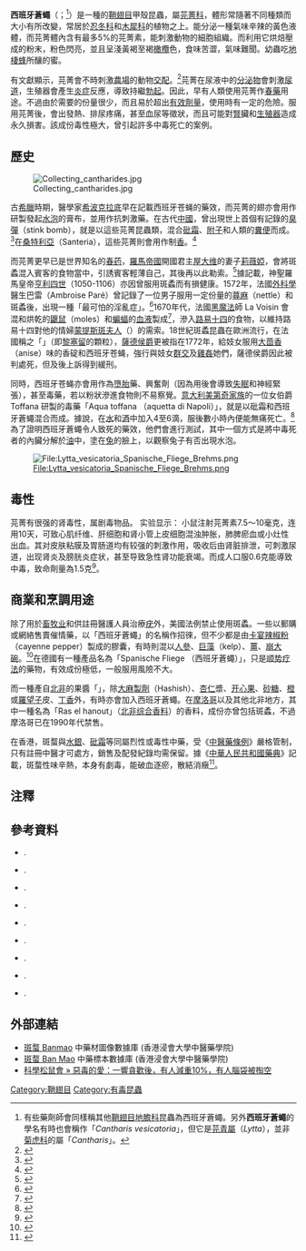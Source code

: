 {{Speciesbox
| name = 西班牙金蒼蠅
| genus = Lytta
| species = vesicatoria
| image = Lytta-vesicatoria.jpg
| authority = [[卡爾·林奈|Linnaeus]], 1758
}}
{{wikispecies|Lytta vesicatoria|Spanish fly}}
'''西班牙蒼蠅'''（{{lang-en|Spanish fly}}；<ref>有些藥劑師會同樣稱其他[[鞘翅目|鞘翅目]][[地膽科|地膽科]]昆蟲為西班牙蒼蠅。另外'''西班牙蒼蠅'''的學名有時也會稱作「''Cantharis vesicatoria''」，但它是[[芫青屬|芫青屬]]（''Lytta''），並非[[菊虎科|菊虎科]]的屬「''Cantharis''」。</ref>）是一種的[[鞘翅目|鞘翅目]]甲殼昆蟲，屬[[芫菁科|芫菁科]]，體形常隨著不同種類而大小有所改變，常居於[[忍冬科|忍冬科]]和[[木犀科|木犀科]]的植物之上。能分泌一種氣味辛辣的黃色液體{{le|斑蝥素|Cantharidin}}，而芫菁體內含有最多5%的芫菁素，能刺激動物的細胞組織。而利用它烘焙壓成的粉末，粉色閃亮，並且呈淺黃褐至褐[[橄欖|橄欖]]色，食味苦澀，氣味難聞。幼蟲吃[[地棲蜂|地棲蜂]]所釀的蜜。

有文獻顯示{{請求來源}}，芫菁會不時刺激[[農場|農場]]的動物[[交配|交配]]。<ref name="Gottlieb_1">{{Harv|Gottlieb|1992|p=68}}</ref>芫菁在尿液中的[[分泌物|分泌物]]會刺激[[尿道|尿道]]，生殖器會產生[[炎症|炎症]]反應，導致持繼[[勃起|勃起]]。因此，早有人類使用芫菁作[[春藥|春藥]]用途。不過由於需要的份量很少，而且易於超出[[有效劑量|有效劑量]]，使用時有一定的危險。服用芫菁後，會出發熱、排尿疼痛，甚至血尿等徵狀，而且可能對[[腎|腎]]臟和[[生殖器|生殖器]]造成永久損害。該成份毒性極大，曾引起許多中毒死亡的案例。

== 歷史 ==
[[File:Collecting_cantharides.jpg|thumb]]

古[[希臘|希臘]]時期，醫學家[[希波克拉底|希波克拉底]]早在記載西班牙苍蝇的藥效，而芫菁的翅亦會用作研製發起[[水泡|水泡]]的膏布，並用作抗刺激藥。在古代[[中國|中國]]，曾出現世上首個有記錄的[[臭彈|臭彈]]（stink bomb），就是以這些芫菁昆蟲類，混合[[砒霜|砒霜]]、[[附子|附子]]和人類的[[糞便|糞便]]而成。<ref name="Theroux_1">{{Harv|Theroux|1989|p=54}}</ref>在[[桑特利亞|桑特利亞]]（Santeria），這些芫菁則會用作制[[香|香]]。<ref>{{Harv|Gonzalez-Wippler|2002|p=221}}</ref>

而芫菁更早已是世界知名的[[春药|春药]]，[[羅馬帝國|羅馬帝國]]開國君主[[屋大维|屋大维]]的妻子[[莉薇婭|莉薇婭]]，會將斑蟊混入賓客的食物當中，引誘賓客輕薄自己，其後再以此勒索。<ref>{{cite book | title = Ancient Inventions | first = Peter | last = James | publisher = Ballantine Books | isbn = 0345401026 | year = 1995 | pages= p. 177}}</ref>據記載{{請求來源}}，神聖羅馬皇帝[[亨利四世_(神圣罗马帝国)|亨利四世]]（1050-1106）亦因曾服用斑蟊而有損健康。1572年，法國[[外科學|外科學]]醫生巴雷（Ambroise Paré）曾記錄了一位男子服用一定份量的[[蕁麻|蕁麻]]（nettle）和斑蟊後，出現一種「最可怕的淫亂症」。<ref name="Milsten_1">{{Harv|Milsten|2000|p=170}}</ref>1670年代，法國[[黑魔法|黑魔法]]師 La Voisin 會混和烘乾的[[鼴鼠|鼴鼠]]（moles）和[[蝙蝠|蝙蝠]]的[[血液|血液]]製成<ref name="Cavendish_1">{{Harv|Cavendish|1968|p=333}}</ref>，滲入[[路易十四|路易十四]]的食物，以維持路易十四對他的情婦[[蒙提斯斑夫人|蒙提斯斑夫人]]（{{lang|fr|Françoise-Athénaïs, marquis de Montespan}}）的需索。18世紀斑蟊昆蟲在歐洲流行，在法國稱之「{{lang|fr|pastilles Richelieu}}」（即[[黎塞留|黎塞留]]的顆粒），[[薩德侯爵|薩德侯爵]]更被指在1772年{{請求來源}}，給妓女服用[[大茴香|大茴香]]（anise）味的香碇和西班牙苍蝇，強行與妓女[[群交|群交]]及[[雞姦|雞姦]]她們，薩德侯爵因此被判處死，但及後上訴得到緩刑。

同時，西班牙苍蝇亦會用作為[[墮胎|墮胎]]藥、興奮劑（因為用後會導致[[失眠|失眠]]和神經緊張），甚至毒藥，若以粉狀滲進食物則不易察覺。[[意大利|意大利]][[美第奇家族|美第奇家族]]的一位女伯爵 Toffana 研製的毒藥「Aqua toffana （aquetta di Napoli）」，就是以砒霜和西班牙蒼蠅混合而成。據說，在[[水|水]]和[[酒|酒]]中加入4至6滴，服後數小時內便能無痛死亡。<ref name="Stevens_1">{{Harv|Stevens|1990|p=6}}</ref>為了證明西班牙蒼蠅令人致死的藥效，他們會進行測試，其中一個方式是將中毒死者的內臟分解於[[油|油]]中，塗在[[兔|兔]]的臉上，以觀察兔子有否出現水泡。

[[File:Lytta_vesicatoria_Spanische_Fliege_Brehms.png|File:Lytta_vesicatoria_Spanische_Fliege_Brehms.png]]

== 毒性 ==
芫菁有很强的肾毒性，属剧毒物品。
实验显示{{請求來源}}： 小鼠注射芫菁素7.5～10毫克，连用10天，可致心肌纤维、肝细胞和肾小管上皮细胞混浊肿胀，肺脾瘀血或小灶性出血。其对皮肤粘膜及胃肠道均有较强的刺激作用，吸收后由肾脏排泄，可刺激尿道，出现肾炎及膀胱炎症状，甚至导致急性肾功能衰竭。而成人口服0.6克能導致中毒，致命劑量為1.5克<ref>{{cite news | title = 港錄首宗服中藥尋死個案 | date = 2011-02-07 | url = http://hk.news.yahoo.com/article/110206/3/mku2.html | work = 星島日報 | accessdate = 2011-02-07}}</ref>。

== 商業和烹調用途 ==
除了用於[[畜牧业|畜牧业]]和供註冊醫護人員治療[[疣|疣]]外，美國法例禁止使用斑蟊。一些以郵購或網絡售賣催情藥，以「西班牙蒼蠅」的名稱作招徠，但不少都是由[[卡宴辣椒粉|卡宴辣椒粉]]（cayenne pepper）製成的膠囊，有時則混以[[人參|人參]]、[[巨藻|巨藻]]（kelp）、[[薑|薑]]、[[崩大碗|崩大碗]]。<ref name="Gottlieb_2">{{Harv|Gottlieb|1992|p=19}}</ref>在德國有一種產品名為「Spanische Fliege （西班牙蒼蠅）」，只是[[顺势疗法|顺势疗法]]的藥物，有效成份極低，一般服用風險不大。

而一種產自[[北非|北非]]的果醬「{{le|Dawamesk|Dawamesc}}」，除[[大麻|大麻製劑]]（Hashish）、[[杏仁|杏仁]]漿、[[开心果|开心果]]、[[砂糖|砂糖]]、[[橙|橙]]或[[羅望子|羅望子]]皮、[[丁香|丁香]]外，有時亦會加入西班牙蒼蠅。在[[摩洛哥|摩洛哥]]以及其他北非地方，其中一種名為「Ras el hanout」（[[北非综合香料|北非综合香料]]）的香料，成份亦曾包括斑蟊，不過摩洛哥已在1990年代禁售。

在香港，斑蝥與[[汞|水銀]]、[[三氧化二砷|砒霜]]等同屬烈性或毒性中藥，受《[[中醫藥條例|中醫藥條例]]》嚴格管制，只有註冊中醫才可處方，銷售及配發紀錄均需保留。據《[[中華人民共和國藥典|中華人民共和國藥典]]》記載，斑蝥性味辛熱，本身有劇毒，能破血逐瘀，散結消癥<ref>{{cite news | title = 斑蝥受管制 服1.5克致命 | date = 2011-02-07 | url = http://paper.wenweipo.com/2011/02/07/HK1102070024.htm | work = 文匯報 | accessdate = 2011-02-07 | archive-url = https://web.archive.org/web/20160304074147/http://paper.wenweipo.com/2011/02/07/HK1102070024.htm | archive-date = 2016-03-04 | dead-url = yes }}</ref>。

== 注釋 ==
{{Reflist}}

== 參考資料 ==
* {{Harvard reference
 | Author=Booth, Martin
 | Last=Booth
 | First=Martin
 | Title=Cannabis: A History
 | Publisher=Picador
 | Year=2004
 | ID=ISBN 978-0-312-42494-7
}}.
* {{Harvard reference
 | Author=Cavendish, Richard
 | Last=Cavendish
 | First=Richard
 | Title=The Black Arts: An Absorbing Account of Witchcraft, Demonology, Astrology, and Other Mystical Practices Throughout the Ages
 | Publisher=Perigee Trade
 | Year=1968
 | ID=ISBN 978-0-399-50035-0
}}.
* {{Harvard reference
 | Author=Davidson, Alan
 | Last=Davidson
 | First=Alan
 | Title=The Oxford Companion to Food
 | Publisher=Oxford University Press
 | Year=1999
 | ID=ISBN 978-0-19-211579-9
}}.
* {{Harvard reference
 | Author=Gonzalez-Wippler, Migene
 | Last=Gonzalez-Wippler
 | First=Migene
 | Title=Santeria: The Religion
 | Publisher=Llewellyn Publications
 | Year=2002
 | ID=ISBN 978-1-56718-329-0
}}.
* {{Harvard reference
 | Author=Gottlieb, Adam
 | Last=Gottlieb
 | First=Adam
 | Title=Sex, Drugs, and Aphrodisiacs
 | Publisher=Ronin Publishing, CA
 | Year=1992
 | ID=ISBN 978-0-914171-56-0
}}.
* {{Harvard reference
 | Author=Milsten, Richard 
 | Last=Milsten
 | First=Richard 
 | Title=The Sexual Male: Problems and Solutions
 | Publisher=W. W. Norton & Company
 | Year=2000
 | ID=ISBN 978-0-393-32127-2
}}.
* {{Harvard reference
 | Author=Reichl, Ruth, ed.
 | Last=Reichl
 | First=Ruth
 | Title=The Gourmet Cookbook
 | Publisher=Houghton Mifflin
 | Year=2004
 | ID=ISBN 978-0-618-37408-3
}}.
* {{Harvard reference
 | Author=Stevens, Serita Deborah
 | Last=Stevens
 | First=Serita Deborah 
 | Title=Deadly Doses: A Writer's Guide to Poisons
 | Publisher=Writer's Digest Books
 | Year=1990
 | ID=ISBN 978-0-89879-371-0
}}.
* {{Harvard reference
 | Author=Theroux, Paul
 | Last=Theroux
 | First=Paul 
 | Title=Riding the Iron Rooster
 | Publisher=Ivy Books
 | Year=1989
 | ID=ISBN 978-0-8041-0454-8
}}.

== 外部連結 ==
* [http://libproject.hkbu.edu.hk/was40/detail?channelid=47953&searchword=pid=B00367 斑蝥 Banmao] {{Wayback|url=http://libproject.hkbu.edu.hk/was40/detail?channelid=47953&searchword=pid=B00367 |date=20181005141423 }} 中藥材圖像數據庫 (香港浸會大學中醫藥學院)
* [http://libproject.hkbu.edu.hk/was40/detail?channelid=44273&searchword=herb_id=D00212 斑蝥 Ban Mao] {{Wayback|url=http://libproject.hkbu.edu.hk/was40/detail?channelid=44273&searchword=herb_id=D00212 |date=20181005141433 }} 中藥標本數據庫 (香港浸會大學中醫藥學院) {{zh-hant}}{{en}}
* [http://songshuhui.net/archives/98024 科學松鼠會 » 惡毒的愛：一響貪歡後，有人減重10%，有人腦袋被掏空] {{Wayback|url=http://songshuhui.net/archives/98024 |date=20190630135529 }}
{{Taxonbar|from=Q624996}}

[[Category:鞘翅目|Category:鞘翅目]]
[[Category:有毒昆蟲|Category:有毒昆蟲]]